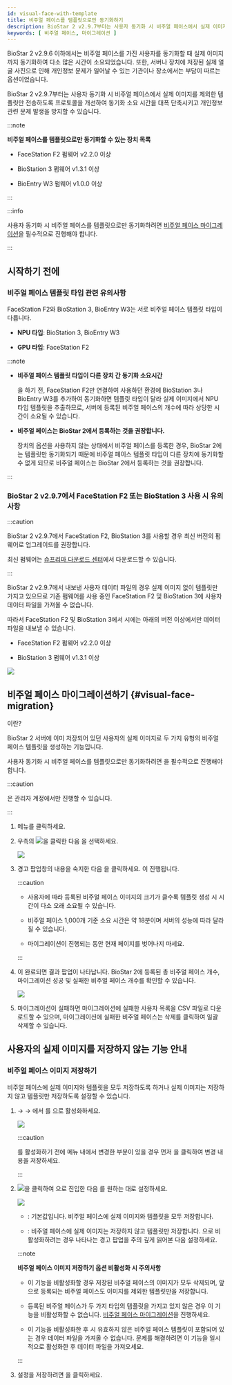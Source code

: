 ```yaml
---
id: visual-face-with-template
title: 비주얼 페이스를 템플릿으로만 동기화하기
description: BioStar 2 v2.9.7부터는 사용자 동기화 시 비주얼 페이스에서 실제 이미지를 제외한 템플릿만 전송하도록 프로토콜을 개선하여 동기화 소요 시간을 대폭 단축시키고 개인정보 관련 문제 발생을 방지할 수 있습니다.
keywords: [ 비주얼 페이스, 마이그레이션 ]
---
```


BioStar 2 v2.9.6 이하에서는 비주얼 페이스를 가진 사용자를 동기화할 때 실제 이미지까지 동기화하여 다소 많은 시간이 소요되었습니다. 또한, 서버나 장치에 저장된 실제 얼굴 사진으로 인해 개인정보 문제가 일어날 수 있는 기관이나 장소에서는 부담이 따르는 옵션이었습니다.

BioStar 2 v2.9.7부터는 사용자 동기화 시 비주얼 페이스에서 실제 이미지를 제외한 템플릿만 전송하도록 프로토콜을 개선하여 동기화 소요 시간을 대폭 단축시키고 개인정보 관련 문제 발생을 방지할 수 있습니다.

:::note

**비주얼 페이스를 템플릿으로만 동기화할 수 있는 장치 목록**

* FaceStation F2 펌웨어 v2.2.0 이상

* BioStation 3 펌웨어 v1.3.1 이상

* BioEntry W3 펌웨어 v1.0.0 이상

:::

:::info

사용자 동기화 시 비주얼 페이스를 템플릿으로만 동기화하려면 [비주얼 페이스 마이그레이션](#visual-face-migration)을 필수적으로 진행해야 합니다.

:::

## 시작하기 전에


<DocumentA />

### 비주얼 페이스 템플릿 타입 관련 유의사항

FaceStation F2와 BioStation 3, BioEntry W3는 서로 비주얼 페이스 템플릿 타입이 다릅니다.

* **NPU 타입**: BioStation 3, BioEntry W3

* **GPU 타입**: FaceStation F2

:::note

*  **비주얼 페이스 템플릿 타입이 다른 장치 간 동기화 소요시간**

    <Cmd sid="user.list.visualFaceMigration.title" />을 하기 전, FaceStation F2만 연결하여 사용하던 환경에 BioStation 3나 BioEntry W3를 추가하여 동기화하면 템플릿 타입이 달라 실제 이미지에서 NPU 타입 템플릿을 추출하므로, 서버에 등록된 비주얼 페이스의 개수에 따라 상당한 시간이 소요될 수 있습니다.

* **비주얼 페이스는 BioStar 2에서 등록하는 것을 권장합니다.**

    장치의 <Cmd sid="device.info.storeVisualFaceImage" /> 옵션을 사용하지 않는 상태에서 비주얼 페이스를 등록한 경우, BioStar 2에는 템플릿만 동기화되기 때문에 비주얼 페이스 템플릿 타입이 다른 장치에 동기화할 수 없게 되므로 비주얼 페이스는 BioStar 2에서 등록하는 것을 권장합니다.

:::

### BioStar 2 v2.9.7에서 FaceStation F2 또는 BioStation 3 사용 시 유의사항

:::caution

BioStar 2 v2.9.7에서 FaceStation F2, BioStation 3를 사용할 경우 최신 버전의 펌웨어로 업그레이드를 권장합니다.

최신 펌웨어는 [슈프리마 다운로드 센터](https://download.supremainc.com)에서 다운로드할 수 있습니다.

:::

BioStar 2 v2.9.7에서 내보낸 사용자 데이터 파일의 경우 실제 이미지 없이 템플릿만 가지고 있으므로 기존 펌웨어를 사용 중인 FaceStation F2 및 BioStation 3에 사용자 데이터 파일을 가져올 수 없습니다.

따라서 FaceStation F2 및 BioStation 3에서 <Cmd sid="menu.dataExport" /> 시에는 아래의 버전 이상에서만 데이터 파일을 내보낼 수 있습니다.

* FaceStation F2 펌웨어 v2.2.0 이상

* BioStation 3 펌웨어 v1.3.1 이상

<Image src='/img/ko/biostar-data-file-export.png' className='none' caption />

## 비주얼 페이스 마이그레이션하기 {#visual-face-migration}

<Cmd sid="user.list.visualFaceMigration.title" />이란?

BioStar 2 서버에 이미 저장되어 있던 사용자의 실제 이미지로 두 가지 유형의 비주얼 페이스 템플릿을 생성하는 기능입니다.

사용자 동기화 시 비주얼 페이스를 템플릿으로만 동기화하려면 <Cmd sid="user.list.visualFaceMigration.title" />을 필수적으로 진행해야 합니다.

:::caution

<Cmd sid="user.list.visualFaceMigration.title" />은 관리자 계정에서만 진행할 수 있습니다.

:::

1. <Cmd sid="common.gnb.user" /> 메뉴를 클릭하세요.

1. 우측의 <Image src='/img/common/ico-user-option.png' ico />을 클릭한 다음 <Cmd sid="user.list.visualFaceMigration.title" />을 선택하세요.

    <Image src='/img/ko/biostar-297-visual-face-migration-1.png' caption />

1. 경고 팝업창의 내용을 숙지한 다음 <Cmd sid="button.continue" />을 클릭하세요. <Cmd sid="user.list.visualFaceMigration.title" />이 진행됩니다.

    :::caution

    * 사용자에 따라 등록된 비주얼 페이스 이미지의 크기가 클수록 템플릿 생성 시 시간이 다소 오래 소요될 수 있습니다.

    * 비주얼 페이스 1,000개 기준 소요 시간은 약 18분이며 서버의 성능에 따라 달라질 수 있습니다.

    * 마이그레이션이 진행되는 동안 현재 페이지를 벗어나지 마세요.

    :::

1. <Cmd sid="user.list.visualFaceMigration.title" />이 완료되면 결과 팝업이 나타납니다. BioStar 2에 등록된 총 비주얼 페이스 개수, 마이그레이션 성공 및 실패한 비주얼 페이스 개수를 확인할 수 있습니다.

    <Image src='/img/ko/biostar-297-visual-face-migration-2.png' className='none' caption />

1. 마이그레이션이 실패하면 마이그레이션에 실패한 사용자 목록을 CSV 파일로 다운로드할 수 있으며, 마이그레이션에 실패한 비주얼 페이스는 삭제를 클릭하여 일괄 <Cmd>삭제</Cmd>할 수 있습니다.

## 사용자의 실제 이미지를 저장하지 않는 기능 안내

### 비주얼 페이스 이미지 저장하기

비주얼 페이스에 실제 이미지와 템플릿을 모두 저장하도록 하거나 실제 이미지는 저장하지 않고 템플릿만 저장하도록 설정할 수 있습니다.

1. <Cmd sid="common.setting" /> → <Cmd sid="common.server" /> → <Cmd sid="settings.expertSettings.title" />에서 <Cmd sid="settings.expertSettings.enableOptionLabel" />를 <Cmd sid="common.use" />으로 활성화하세요.

    <Image src='/img/ko/biostar-297-expert-setting-1.png' caption />

    :::caution

    <Cmd sid="settings.expertSettings.enableOptionLabel" />를 활성화하기 전에 <Cmd sid="common.server" /> 메뉴 내에서 변경한 부분이 있을 경우 먼저 <Cmd sid="button.apply" />을 클릭하여 변경 내용을 저장하세요.

    :::

1. <Image src='/img/ko/ico-expert-setting.png' ico />을 클릭하여 <Cmd sid="settings.expertSettings.detail.title" />으로 진입한 다음 <Cmd sid="settings.expertSettings.detail.storeVisualFaceImageOptionLabel" />를 원하는 대로 설정하세요.

    <Image src='/img/ko/biostar-297-expert-setting-2.png' caption />

    * <Cmd sid="common.use" />: 기본값입니다. 비주얼 페이스에 실제 이미지와 템플릿을 모두 저장합니다.

    * <Cmd sid="common.notUse" />: 비주얼 페이스에 실제 이미지는 저장하지 않고 템플릿만 저장합니다. <Cmd sid="common.notUse" />으로 비활성화하려는 경우 나타나는 경고 팝업을 주의 깊게 읽어본 다음 설정하세요.

    :::note

    **비주얼 페이스 이미지 저장하기 옵션 비활성화 시 주의사항**
    
    * 이 기능을 비활성화할 경우 저장된 비주얼 페이스의 이미지가 모두 삭제되며, 앞으로 등록되는 비주얼 페이스도 이미지를 제외한 템플릿만을 저장합니다.

    * 등록된 비주얼 페이스가 두 가지 타입의 템플릿을 가지고 있지 않은 경우 이 기능을 비활성화할 수 없습니다. [비주얼 페이스 마이그레이션](#visual-face-migration)을 진행하세요.

    * 이 기능을 비활성화한 후 <Cmd sid="menu.dataImport" /> 시 유효하지 않은 비주얼 페이스 템플릿이 포함되어 있는 경우 데이터 파일을 가져올 수 없습니다. 문제를 해결하려면 이 기능을 일시적으로 활성화한 후 데이터 파일을 가져오세요.

    :::

1. 설정을 저장하려면 <Cmd sid="button.apply" />을 클릭하세요.